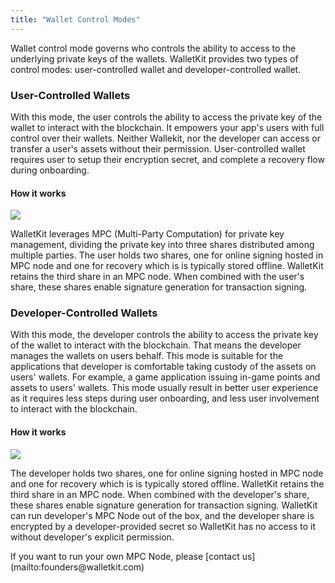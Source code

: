 ```yaml
---
title: "Wallet Control Modes"
---
```

Wallet control mode governs who controls the ability to access to the underlying private keys of the wallets.
WalletKit provides two types of control modes: user-controlled wallet and developer-controlled wallet.

### User-Controlled Wallets
With this mode, the user controls the ability to access the private key of the wallet to interact with the blockchain.
It empowers your app's users with full control over their wallets. Neither Wallekit, nor the developer can access or
transfer a user's assets without their permission.
User-controlled wallet requires user to setup their encryption secret, and complete a recovery flow during onboarding.

#### How it works
![](/images/reference/user-controlled-wallet.png)

WalletKit leverages MPC (Multi-Party Computation) for private key management, dividing the private key into three shares distributed
among multiple parties. The user holds two shares, one for online signing hosted in MPC node and one for recovery which is is typically stored offline.
WalletKit retains the third share in an MPC node. When combined with the user's share, these shares enable signature generation for transaction signing.


### Developer-Controlled Wallets
With this mode, the developer controls the ability to access the private key of the wallet to interact with the blockchain.
That means the developer manages the wallets on users behalf. This mode is suitable for the applications that developer is comfortable
taking custody of the assets on users' wallets. For example, a game application issuing in-game points and assets to users' wallets.
This mode usually result in better user experience as it requires less steps during user onboarding, and less user involvement to
interact with the blockchain.

#### How it works

![](/images/reference/developer-controlled-wallet.png)

The developer holds two shares, one for online signing hosted in MPC node and one for recovery which is is typically stored offline.
WalletKit retains the third share in an MPC node. When combined with the developer's share, these shares enable signature generation for transaction signing.
WalletKit can run developer's MPC Node out of the box, and the developer share is encrypted by a developer-provided secret so WalletKit has no access to it
without developer's explicit permission.

<Tip>
 If you want to run your own MPC Node, please [contact us](mailto:founders@walletkit.com)
</Tip>
